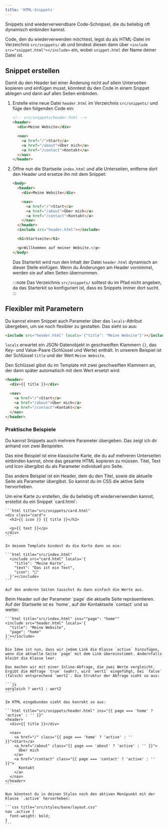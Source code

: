 ```yaml
---
title: 'HTML-Snippets'
---
```



<Lead>
  Snippets sind wiederverwendbare Code-Schnipsel, die du beliebig oft dynamisch
  einbinden kannst.
</Lead>

Code, den du wiederverwenden möchtest, legst du als HTML-Datei im Verzeichnis `src/snippets/` ab und bindest diesen dann über `<include src="snippet.html"></include>` ein, wobei `snippet.html` der Name deiner Datei ist.

## Snippet erstellen

Damit du den Header bei einer Änderung nicht auf allein Unterseiten kopieren und einfügen musst, könntest du den Code in einem Snippet ablegen und dann auf allen Seiten einbinden.

<Steps>

1. Erstelle eine neue Datei `header.html` im Verzeichnis `src/snippets/` und füge den folgenden Code ein:

   ```html
   <!-- src/snippets/header.html -->
   <header>
     <div>Meine Website</div>

     <nav>
       <a href="/">Start</a>
       <a href="/about">Über mich</a>
       <a href="/contact">Kontakt</a>
     </nav>
   </header>
   ```

2. Öffne nun die Startseite `index.html` und alle Unterseiten, entferne dort den Header und ersetze ihn mit dem Snippet:

   ```html title="src/index.html" del={2-10} ins={11}
   <body>
     <header>
       <div>Meine Website</div>

       <nav>
         <a href="/">Start</a>
         <a href="/about">Über mich</a>
         <a href="/contact">Kontakt</a>
       </nav>
     </header>
     <include src="header.html"></include>

     <h1>Startseite</h1>

     <p>Willkommen auf meiner Website.</p>
   </body>
   ```

   Das Starterkit wird nun den Inhalt der Datei `header.html` dynamisch an dieser Stelle einfügen. Wenn du Änderungen am Header vornimmst, werden sie auf allen Seiten übernommen.

   :::note
   Das Verzeichnis `src/snippets/` solltest du im Pfad nicht angeben, da das Starterkit so konfiguriert ist, dass es Snippets immer dort sucht.
   :::

</Steps>

## Flexibler mit Parametern

Du kannst einem Snippet auch Parameter über das `locals`-Attribut übergeben, um sie noch flexibler zu gestalten. Das sieht so aus:

```html title="src/index.html" ins="locals='{"title": "Meine Website"}'"
<include src="header.html" locals='{"title": "Meine Website"}'></include>
```

`locals` erwartet ein JSON-Datenobjekt in geschweiften Klammern `{}`, das Key- und Value-Paare (Schlüssel und Werte) enthält. In unserem Beispiel ist der Schlüssel `title` und der Wert `Meine Website`.

Den Schlüssel gibst du im Template mit zwei geschweiften Klammern an, der dann später automatisch mit dem Wert ersetzt wird:

```html title="src/snippets/header.html" ins="{{ title }}"
<header>
  <div>{{ title }}</div>

  <nav>
    <a href="/">Start</a>
    <a href="/about">Über mich</a>
    <a href="/contact">Kontakt</a>
  </nav>
</header>
```

### Praktische Beispiele

Du kannst Snippets auch mehrere Parameter übergeben. Das zeigt ich dir anhand von zwei Beispielen.

Das eine Beispiel ist eine klassische Karte, die du auf mehreren Unterseiten einbinden kannst, ohne das gesamte HTML kopieren zu müssen. Titel, Text und Icon übergibst du als Parameter individuell pro Seite.

Das andere Beispiel ist ein Header, dem du den Titel, sowie die aktuelle Seite als Parameter übergibst. So kannst du im CSS die aktive Seite hervorheben.

<Tabs>
  <TabItem label="Card">
    Um eine Karte zu erstellen, die du beliebig oft wiederverwenden kannst, erstellst du ein Snippet `card.html`:

    ```html title="src/snippets/card.html"
    <div class="card">
      <h2>{{ icon }} {{ title }}</h2>

      <p>{{ text }}</p>
    </div>
    ```

    In deinem Template bindest du die Karte dann so ein:

    ```html title="src/index.html"
      <include src="card.html" locals='{
        "title": "Meine Karte",
        "text": "Das ist ein Text",
        "icon": "🚀"
      }'></include>
    ```

    Auf den anderen Seiten tauschst du dann einfach die Werte aus.

  </TabItem>

  <TabItem label="Header">
    Beim Header soll der Parameter `page` die aktuelle Seite repräsentieren. Auf der Startseite ist es `home`, auf der Kontaktseite `contact` und so weiter:

    ```html title="src/index.html" ins=""page": "home""
    <include src="header.html" locals='{
      "title": "Meine Website",
      "page": "home"
    }'></include>
    ```

    Die Idee ist nun, dass wir jedem Link die Klasse `active` hinzufügen, wenn die aktuelle Seite `page` mit dem Link übereinstimmt. Andernfalls bleibt die Klasse leer.

    Das machen wir mit einer Inline-Abfrage, die zwei Werte vergleicht. Ergibt die Abfrage `true` (wahr), wird `wert1` eingefühgt, bei `false` (falsch) entsprechend `wert2`. Die Struktur der Abfrage sieht so aus:

    ```js
    vergleich ? wert1 : wert2
    ```

    Im HTML eingebunden sieht das konrekt so aus:

    ```html title="src/snippets/header.html" ins="{{ page === 'home' ? 'active' : '' }}"
    <header>
      <div>{{ title }}</div>

      <nav>
        <a href="/" class="{{ page === 'home' ? 'active' : '' }}">Start</a>
        <a href="/about" class="{{ page === 'about' ? 'active' : '' }}">
          Über mich
        </a>
        <a href="/contact" class="{{ page === 'contact' ? 'active' : '' }}">
          Kontakt
        </a>
      </nav>
    </header>
    ```

    Nun könntest du in deinen Styles noch den aktiven Menüpunkt mit der Klasse `.active` hervorheben:

    ```css title="src/styles/base/layout.css"
    nav .active {
      font-weight: bold;
    }
    ```

  </TabItem>
</Tabs>
